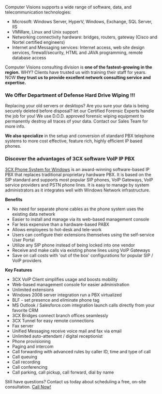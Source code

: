 
Computer Visions supports a wide range of software, data, and telecommunication technologies:

<ConsultingLogos />

- Microsoft: Windows Server, HyperV, Windows, Exchange, SQL Server, IIS
- VMWare, Linux and Unix support
- Networking connectivity hardware: bridges, routers, gateway (Cisco and Nortel certified engineers)
- Internet and Messaging services: Internet access, web site design services, firewall/security, HTML and JAVA programming, remote database access

Computer Visions consulting division is **one of the fastest-growing in the region.** WHY? Clients have trusted us with training their staff for years. NOW **they trust us to provide excellent network consulting service and expertise.**

### We Offer Department of Defense Hard Drive Wiping !!!

Replacing your old servers or desktops? Are you sure your data is being securely deleted before disposal? let our Certified Forensic Experts handle the job for you! We use D.O.D. approved forensic wiping equipment to permanently destroy all traces of your data. Contact our Sales Team for more info.

**We also specialize** in the setup and conversion of standard PBX telephone systems to more cost effective, feature rich, highly efficient IP based phones.

### Discover the advantages of 3CX software VoIP IP PBX

[3CX Phone System for Windows](https://www.3cx.com/phone-system/windows-mac-softphone/) is an award-winning software-based IP PBX that replaces traditional proprietary hardware PBX. It is based on the SIP standard and supports most popular SIP phones, VoIP Gateways, VoIP service providers and PSTN phone lines. It is easy to manage by system administrators as it integrates well with Windows Network infrastructure.

**Benefits**

- No need for separate phone cables as the phone system uses the existing data network
- Easier to install and manage via its web-based management console
- Far less expensive than a hardware-based PABX
- Allows employees to hot-desk and tele-work
- Users can configure their extensions themselves using the self-service User Portal
- Utilize any SIP phone instead of being locked into one vendor
- Receive and make calls via existing phone lines using VoIP Gateways
- Save on call costs with 'out of the box' configurations for popular SIP / VoIP providers

**Key Features**

- 3CX VoIP Client simplifies usage and boosts mobility
- Web-based management console for easier administration
- Unlimited extensions
- Windows 2008 server integration run a PBX virtualized
- BLF - set presence and eliminate phone tag
- MS Outlook / Salesforce.com integration launch calls directly from your favorite CRM
- 3CX Bridges connect branch offices seamlessly
- 3CX Tunnel for easy remote connections
- Fax server
- Unified Messaging receive voice mail and fax via email
- Unlimited auto-attendant / digital receptionist
- Phone provisioning
- Paging and intercom
- Call forwarding with advanced rules by caller ID, time and type of call
- Call queuing
- Call recording
- Call conferencing
- Call parking, call pickup, call forward, dial by name

Still have questions? Contact us today about scheduling a free, on-site consultation. [Call Now!](tel:+1-518-437-1600)
